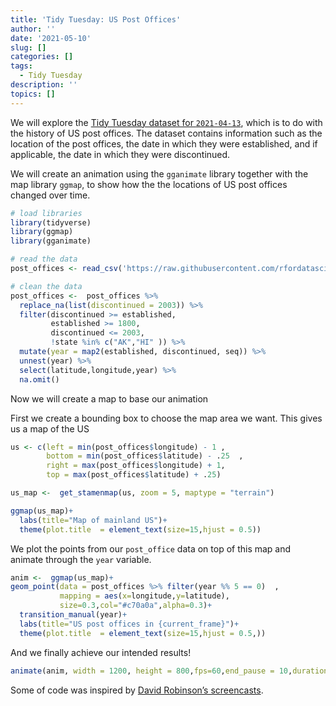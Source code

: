 ```yaml
---
title: 'Tidy Tuesday: US Post Offices'
author: ''
date: '2021-05-10'
slug: []
categories: []
tags:
  - Tidy Tuesday
description: ''
topics: []
---
```



We will explore the [Tidy Tuesday dataset for `2021-04-13`](https://github.com/rfordatascience/tidytuesday/tree/master/data/2021/2021-04-13), which is to do with the history of US post offices. The dataset contains information such as the location of the post offices, the date in which they were established, and if applicable, the date in which they were discontinued.

We will create an animation using the `gganimate` library together with the map library `ggmap`, to show how the the locations of US post offices changed over time.


```r
# load libraries
library(tidyverse)
library(ggmap)
library(gganimate)

# read the data
post_offices <- read_csv('https://raw.githubusercontent.com/rfordatascience/tidytuesday/master/data/2021/2021-04-13/post_offices.csv')

# clean the data
post_offices <-  post_offices %>%
  replace_na(list(discontinued = 2003)) %>% 
  filter(discontinued >= established,
         established >= 1800,
         discontinued <= 2003,
         !state %in% c("AK","HI" )) %>% 
  mutate(year = map2(established, discontinued, seq)) %>%
  unnest(year) %>% 
  select(latitude,longitude,year) %>% 
  na.omit()
```

Now we will create a map to base our animation

First we create a bounding box to choose the map area we want. This gives us a map of the US

```r
us <- c(left = min(post_offices$longitude) - 1 ,
        bottom = min(post_offices$latitude) - .25  ,
        right = max(post_offices$longitude) + 1,
        top = max(post_offices$latitude) + .25)

us_map <-  get_stamenmap(us, zoom = 5, maptype = "terrain") 

ggmap(us_map)+
  labs(title="Map of mainland US")+
  theme(plot.title  = element_text(size=15,hjust = 0.5))
```

We plot the points from our `post_office` data on top of this map and animate through the `year` variable.

```r
anim <-  ggmap(us_map)+
geom_point(data = post_offices %>% filter(year %% 5 == 0)  ,
           mapping = aes(x=longitude,y=latitude),
           size=0.3,col="#c70a0a",alpha=0.3)+
  transition_manual(year)+
  labs(title="US post offices in {current_frame}")+
  theme(plot.title  = element_text(size=15,hjust = 0.5,))
```


And we finally achieve our intended results!

```r
animate(anim, width = 1200, height = 800,fps=60,end_pause = 10,duration = 5)
```



Some of code was inspired by [David Robinson's screencasts](https://www.youtube.com/watch?v=Sx9uo2tCOFM).



